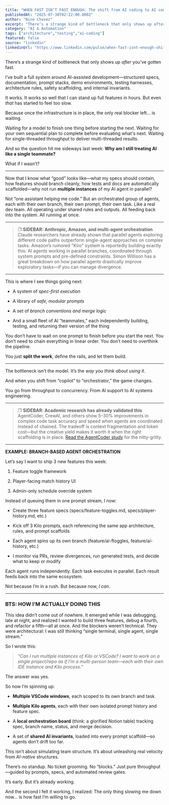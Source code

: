 ```yaml
---
title: "WHEN FAST ISN’T FAST ENOUGH: The shift from AI coding to AI concurrency"
publishedAt: "2025-07-30T02:22:00.000Z"
author: "Nino Chavez"
excerpt: "There’s a strange kind of bottleneck that only shows up after you’ve gotten fast."
category: "AI & Automation"
tags: ["architecture","testing","ai-coding"]
featured: false
source: "linkedin"
linkedinUrl: "https://www.linkedin.com/pulse/when-fast-isnt-enough-shift-from-ai-coding-nino-chavez-xipgc"
---
```


There’s a strange kind of bottleneck that only shows up *after* you’ve gotten fast.

I’ve built a full system around AI-assisted development—structured specs, documentation, prompt stacks, demo environments, testing harnesses, architecture rules, safety scaffolding, and internal invariants.

It works. It works so well that I can stand up full features in hours. But even *that* has started to feel too slow.

Because once the infrastructure is in place, the only real blocker left... is waiting.

Waiting for a model to finish one thing before starting the next. Waiting for your own sequential plan to complete before evaluating what's next. Waiting for single-threaded throughput to deliver multi-threaded results.

And so the question hit me sideways last week: **Why am I still treating AI like a single teammate?**

What if I wasn’t?

* * *

Now that I know what “good” looks like—what my specs should contain, how features should branch cleanly, how tests and docs are automatically scaffolded—why not run **multiple instances** of my AI agent in parallel?

Not “one assistant helping me code.” But an orchestrated group of agents, each with their own branch, their own prompt, their own task. Like a real dev team. All operating under shared rules and outputs. All feeding back into the system. All running at once.

* * *

> ❐ **SIDEBAR: Anthropic, Amazon, and multi-agent orchestration** Claude researchers have already shown that parallel agents exploring different code paths outperform single-agent approaches on complex tasks. Amazon’s rumored "Kiro" system is reportedly building exactly this: AI agents working in parallel branches, coordinated through system prompts and pre-defined constraints. Simon Willison has a great breakdown on how parallel agents drastically improve exploratory tasks—if you can manage divergence.

* * *

This is where I see things going next:

-   A system of *spec-first execution*
    
-   A library of *safe, modular prompts*
    
-   A set of *branch conventions and merge logic*
    
-   And a small fleet of AI “teammates,” each independently building, testing, and returning their version of the thing
    

You don’t have to wait on one prompt to finish before you start the next. You don’t need to chain everything in linear order. You don’t need to overthink the pipeline.

You just **split the work**, define the rails, and let them build.

* * *

The bottleneck isn’t the model. It’s the *way you think about using it*.

And when you shift from “copilot” to “orchestrator,” the game changes.

You go from throughput to concurrency. From AI support to AI systems engineering.

* * *

> ❐ **SIDEBAR: Academic research has already validated this** AgentCoder, CrewAI, and others show 5–30% improvements in complex code task accuracy and speed when agents are coordinated instead of chained. The tradeoff is context fragmentation and token cost—but the creative yield makes it worth it when the right scaffolding is in place. [Read the AgentCoder study](https://arxiv.org/abs/2404.02183) for the nitty-gritty.

* * *

**EXAMPLE: BRANCH-BASED AGENT ORCHESTRATION**

Let’s say I want to ship 3 new features this week:

1.  Feature toggle framework
    
2.  Player-facing match history UI
    
3.  Admin-only schedule override system
    

Instead of queuing them in one prompt stream, I now:

-   Create three feature specs (specs/feature-toggles.md, specs/player-history.md, etc.)
    
-   Kick off 3 Kilo prompts, each referencing the same app architecture, rules, and prompt scaffolds
    
-   Each agent spins up its own branch (feature/ai-ftoggles, feature/ai-history, etc.)
    
-   I monitor via PRs, review divergences, run generated tests, and decide what to keep or modify
    

Each agent runs independently. Each task executes in parallel. Each result feeds back into the same ecosystem.

Not because I’m in a rush. But because now, *I can*.

* * *

### BTS: HOW I’M ACTUALLY DOING THIS

This idea didn’t come out of nowhere. It emerged while I was debugging, late at night, and realized I wanted to build three features, debug a fourth, and refactor a fifth—all at once. And the blockers weren’t technical. They were architectural: I was still thinking “single terminal, single agent, single stream.”

So I wrote this:

> *“Can I run multiple instances of Kilo or VSCode? I want to work on a single project/repo as if I’m a multi-person team—each with their own IDE instance and Kilo process.”*

The answer was yes.

So now I’m spinning up:

-   **Multiple VSCode windows**, each scoped to its own branch and task.
    
-   **Multiple Kilo agents**, each with their own isolated prompt history and feature spec.
    
-   A **local orchestration board** (think: a glorified Notion table) tracking spec, branch name, status, and merge decision.
    
-   A set of **shared AI invariants**, loaded into every prompt scaffold—so agents don’t drift too far.
    

This isn’t about simulating team structure. It’s about unleashing real velocity from *AI-native* structures.

There’s no standup. No ticket grooming. No “blocks.” Just pure throughput—guided by prompts, specs, and automated review gates.

It’s early. But it’s already working.

And the second I felt it working, I realized: The only thing slowing me down now… is how fast I’m willing to go.